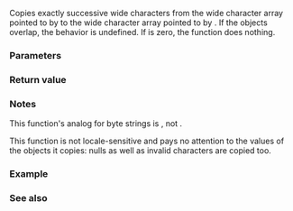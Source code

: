 {{cpp/title|wmemcpy}}
{{cpp/string/wide/navbar}}
{{ddcl|header=cwchar|
wchar_t* wmemcpy( wchar_t* dest, const wchar_t* src, std::size_t count );
}}

Copies exactly {{c|count}} successive wide characters from the wide character array pointed to by {{c|src}} to the wide character array pointed to by {{c|dest}}. If the objects overlap, the behavior is undefined. If {{c|count}} is zero, the function does nothing.

===Parameters===
{{par begin}}
{{par|dest|pointer to the wide character array to copy to}}
{{par|src|pointer to the wide character array to copy from}}
{{par|count|number of wide characters to copy}}
{{par end}}

===Return value===
{{c|dest}}

===Notes===
This function's analog for byte strings is {{lc|std::strncpy}}, not {{lc|std::strcpy}}.

This function is not locale-sensitive and pays no attention to the values of the {{c|wchar_t}} objects it copies: nulls as well as invalid characters are copied too.

===Example===
{{example
|code=
#include &lt;clocale&gt;
#include &lt;cwchar&gt;
#include &lt;iostream&gt;
#include &lt;iterator&gt;
#include &lt;locale&gt;

int main(void)
{
    const wchar_t from1[] = L"नमस्ते";
    const wchar_t from2[] = L"Բարև";
    const std::size_t sz1 = std::size(from1);
    const std::size_t sz2 = std::size(from2);
    wchar_t to[sz1 + sz2];

    std::wmemcpy(to, from1, sz1); // copy from1, along with its null terminator
    std::wmemcpy(to + sz1, from2, sz2); // append from2, along with its null terminator

    std::setlocale(LC_ALL, "en_US.utf8");
    std::wcout.imbue(std::locale("en_US.utf8"));
    std::wcout &lt;&lt; L"Wide array contains: ";
    for (std::size_t n = 0; n &lt; std::size(to); ++n)
        if (to[n])
            std::wcout &lt;&lt; to[n];
        else
            std::wcout &lt;&lt; L"\\0";
    std::wcout &lt;&lt; L'\n';
}
|p=true
|output=
Wide array contains: नमस्ते\0Բարև\0
}}

===See also===
{{dsc begin}}
{{dsc inc|cpp/string/byte/dsc strncpy}}
{{dsc inc|cpp/string/wide/dsc wmemmove}}
{{dsc see c|c/string/wide/wmemcpy}}
{{dsc end}}

{{langlinks|de|es|fr|it|ja|pt|ru|zh}}